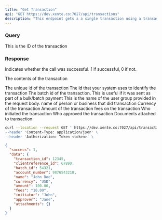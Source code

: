 ```yaml
---
title: "Get Transaction"
api: "GET https://dev.xente.co:7027/api/transactions"
description: "This endpoint gets a a single transaction using a transaction Id"
---
```


### Query

<ParamField query="id" type="string">
  This is the ID of the transaction
</ParamField>

### Response

<ResponseField name="success" type="number">
  Indicates whether the call was successful. 1 if successful, 0 if not.
</ResponseField>

<ResponseField name="data" type="object">

The contents of the transaction

<Expandable title="Toggle object">

<ResponseField name="transaction_id" type="number">
  The unique id of the transaction 
</ResponseField>


<ResponseField name="clientreference_id" type="number">
  The id that your system uses to identify the transaction
</ResponseField>

<ResponseField name="batch_id" type="number">
  The batch id of the transaction. This is useful if it was sent as part of a bulk/batch payment
</ResponseField>

<ResponseField name="account_number" type="number">
  This is the name of the user group provided in the request body.
</ResponseField>

<ResponseField name="name" type="string">
  name of person or business that did transaction 
</ResponseField>

<ResponseField name="currency" type="string">
  Currency of the transaction
</ResponseField>

<ResponseField name="amount" type="number">
  Amount of the transaction
</ResponseField>

<ResponseField name="fees" type="string">
  fees on the transaction 
</ResponseField>

<ResponseField name="initiator" type="string">
  Who initiated the transaction
</ResponseField>

<ResponseField name="approver" type="string">
  Who approved the transaction
</ResponseField>

<ResponseField name="attachments" type="object">
  Documents attached to transaction
</ResponseField>

</Expandable>

</ResponseField>

<RequestExample>

```bash Example Request
curl --location --request GET ''https://dev.xente.co:7027/api/transactions/{id}' \
--header 'Content-Type: application/json' \
--header 'Authorization: Token <token>' \

```

</RequestExample>

<ResponseExample>

```json Response
{
  "success": 1,
  "data": {
    "transaction_id": 12345,
    "clientreference_id": 67890,
    "batch_id": 54321,
    "account_number": 9876543210,
    "name": "John Doe",
    "currency": "USD",
    "amount": 100.00,
    "fees": "10.00",
    "initiator": "John",
    "approver": "Jane",
    "attachments": {}
  }
}
```

</ResponseExample>

